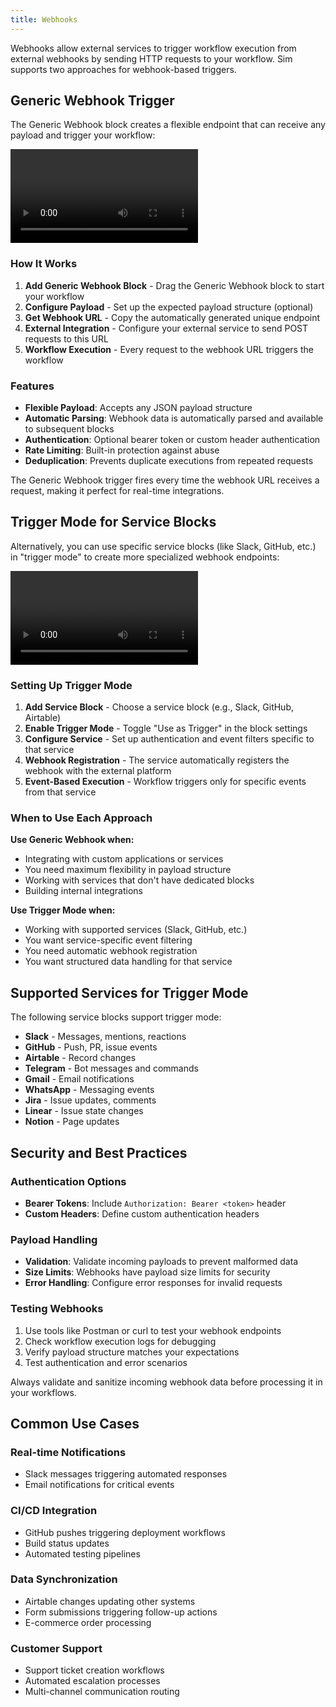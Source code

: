 ```yaml
---
title: Webhooks  
---
```



Webhooks allow external services to trigger workflow execution from external webhooks by sending HTTP requests to your workflow. Sim supports two approaches for webhook-based triggers.

## Generic Webhook Trigger

The Generic Webhook block creates a flexible endpoint that can receive any payload and trigger your workflow:

<div className="mx-auto w-full overflow-hidden rounded-lg">
  <Video src="webhooks-1.mp4" width={700} height={450} />
</div>

### How It Works

1. **Add Generic Webhook Block** - Drag the Generic Webhook block to start your workflow
2. **Configure Payload** - Set up the expected payload structure (optional)
3. **Get Webhook URL** - Copy the automatically generated unique endpoint
4. **External Integration** - Configure your external service to send POST requests to this URL
5. **Workflow Execution** - Every request to the webhook URL triggers the workflow

### Features

- **Flexible Payload**: Accepts any JSON payload structure
- **Automatic Parsing**: Webhook data is automatically parsed and available to subsequent blocks
- **Authentication**: Optional bearer token or custom header authentication
- **Rate Limiting**: Built-in protection against abuse
- **Deduplication**: Prevents duplicate executions from repeated requests

<Callout type="info">
The Generic Webhook trigger fires every time the webhook URL receives a request, making it perfect for real-time integrations.
</Callout>

## Trigger Mode for Service Blocks

Alternatively, you can use specific service blocks (like Slack, GitHub, etc.) in "trigger mode" to create more specialized webhook endpoints:

<div className="mx-auto w-full overflow-hidden rounded-lg">
  <Video src="slack-trigger.mp4" width={700} height={450} />
</div>

### Setting Up Trigger Mode

1. **Add Service Block** - Choose a service block (e.g., Slack, GitHub, Airtable)
2. **Enable Trigger Mode** - Toggle "Use as Trigger" in the block settings
3. **Configure Service** - Set up authentication and event filters specific to that service
4. **Webhook Registration** - The service automatically registers the webhook with the external platform
5. **Event-Based Execution** - Workflow triggers only for specific events from that service

### When to Use Each Approach

**Use Generic Webhook when:**
- Integrating with custom applications or services
- You need maximum flexibility in payload structure
- Working with services that don't have dedicated blocks
- Building internal integrations

**Use Trigger Mode when:**
- Working with supported services (Slack, GitHub, etc.)
- You want service-specific event filtering
- You need automatic webhook registration
- You want structured data handling for that service

## Supported Services for Trigger Mode

The following service blocks support trigger mode:

- **Slack** - Messages, mentions, reactions
- **GitHub** - Push, PR, issue events  
- **Airtable** - Record changes
- **Telegram** - Bot messages and commands
- **Gmail** - Email notifications
- **WhatsApp** - Messaging events
- **Jira** - Issue updates, comments
- **Linear** - Issue state changes
- **Notion** - Page updates

## Security and Best Practices

### Authentication Options

- **Bearer Tokens**: Include `Authorization: Bearer <token>` header
- **Custom Headers**: Define custom authentication headers

### Payload Handling

- **Validation**: Validate incoming payloads to prevent malformed data
- **Size Limits**: Webhooks have payload size limits for security
- **Error Handling**: Configure error responses for invalid requests

### Testing Webhooks

1. Use tools like Postman or curl to test your webhook endpoints
2. Check workflow execution logs for debugging
3. Verify payload structure matches your expectations
4. Test authentication and error scenarios

<Callout type="warning">
Always validate and sanitize incoming webhook data before processing it in your workflows.
</Callout>

## Common Use Cases

### Real-time Notifications
- Slack messages triggering automated responses
- Email notifications for critical events

### CI/CD Integration  
- GitHub pushes triggering deployment workflows
- Build status updates
- Automated testing pipelines

### Data Synchronization
- Airtable changes updating other systems
- Form submissions triggering follow-up actions
- E-commerce order processing

### Customer Support
- Support ticket creation workflows
- Automated escalation processes
- Multi-channel communication routing